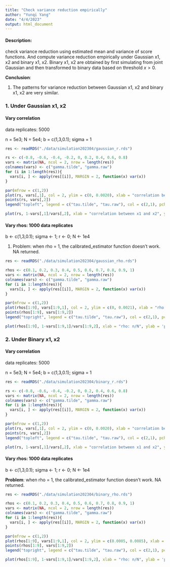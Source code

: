 ```yaml
---
title: "Check variance reduction empirically"
author: "Yunqi Yang"
date: "4/4/2023"
output: html_document
---
```


#### Description:

check variance reduction using estimated mean and variance of score functions. And compute variance reduction empirically under Gaussian x1, x2 and binary x1, x2. Binary x1, x2 are obtained by first simulating from joint Gaussian and then transformed to binary data based on threshold $x>0$. 

**Conclusion**:

1. The patterns for variance reduction between Gaussian x1, x2 and binary x1, x2 are very similar. 



### 1. Under Gaussian x1, x2

#### Vary correlation 

data replicates: 5000

n = 5e3; N = 5e4; b = c(1,3,0.1); sigma = 1

```r
res <- readRDS("./data/simulation202304/gaussian_r.rds")
```

```r
rs <- c(-0.8, -0.6, -0.4, -0.2, 0, 0.2, 0.4, 0.6, 0.8)
vars <- matrix(NA, ncol = 2, nrow = length(res))
colnames(vars) <- c("gamma.tilde", "gamma.raw")
for (i in 1:length(res)){
  vars[i, ] <- apply(res[[i]], MARGIN = 2, function(x) var(x))
}
```

```r
par(mfrow = c(1,2))
plot(rs, vars[,1], col = 2, ylim = c(0, 0.0020), xlab = "correlation between x1 and x2", ylab = "estimated variance")
points(rs, vars[,2])
legend("topleft", legend = c("tau.tilde", "tau.raw"), col = c(2,1), pch = 1)

plot(rs, 1-vars[,1]/vars[,2], xlab = "correlation between x1 and x2", ylab = 'proportion of variance reduction')
```


#### Vary rhos: 1000 data replicates

b <- c(1,3,0.1); sigma <- 1; r <- 0; N <- 1e4

1. Problem: when rho = 1, the calibrated_estimator function doesn't work. NA returned. 

```r
res <- readRDS("./data/simulation202304/gaussian_rho.rds")

rhos <- c(0.1, 0.2, 0.3, 0.4, 0.5, 0.6, 0.7, 0.8, 0.9, 1)
vars <- matrix(NA, ncol = 2, nrow = length(res))
colnames(vars) <- c("gamma.tilde", "gamma.raw")
for (i in 1:length(res)){
  vars[i, ] <- apply(res[[i]], MARGIN = 2, function(x) var(x))
}
```

```r
par(mfrow = c(1,2))
plot(rhos[1:9], vars[1:9,1], col = 2, ylim = c(0, 0.0021), xlab = "rho: n/N", ylab = "estimated variance")
points(rhos[1:9], vars[1:9,2])
legend("topright", legend = c("tau.tilde", "tau.raw"), col = c(2,1), pch = 1)

plot(rhos[1:9], 1-vars[1:9,1]/vars[1:9,2], xlab = "rho: n/N", ylab = 'proportion of variance reduction')
```





### 2. Under Binary x1, x2

#### Vary correlation 

data replicates: 5000

n = 5e3; N = 5e4; b = c(1,3,0.1); sigma = 1

```r
res <- readRDS("./data/simulation202304/binary_r.rds")
```

```r
rs <- c(-0.8, -0.6, -0.4, -0.2, 0, 0.2, 0.4, 0.6, 0.8)
vars <- matrix(NA, ncol = 2, nrow = length(res))
colnames(vars) <- c("gamma.tilde", "gamma.raw")
for (i in 1:length(res)){
  vars[i, ] <- apply(res[[i]], MARGIN = 2, function(x) var(x))
}
```

```r
par(mfrow = c(1,2))
plot(rs, vars[,1], col = 2, ylim = c(0, 0.0020), xlab = "correlation between x1 and x2", ylab = "estimated variance")
points(rs, vars[,2])
legend("topleft", legend = c("tau.tilde", "tau.raw"), col = c(2,1), pch = 1)

plot(rs, 1-vars[,1]/vars[,2], xlab = "correlation between x1 and x2", ylab = 'proportion of variance reduction')
```


#### Vary rhos: 1000 data replicates

b <- c(1,3,0.1); sigma <- 1; r <- 0; N <- 1e4

**Problem**: when rho = 1, the calibrated_estimator function doesn't work. NA returned. 

```r
res <- readRDS("./data/simulation202304/binary_rho.rds")

rhos <- c(0.1, 0.2, 0.3, 0.4, 0.5, 0.6, 0.7, 0.8, 0.9, 1)
vars <- matrix(NA, ncol = 2, nrow = length(res))
colnames(vars) <- c("gamma.tilde", "gamma.raw")
for (i in 1:length(res)){
  vars[i, ] <- apply(res[[i]], MARGIN = 2, function(x) var(x))
}
```

```r
par(mfrow = c(1,2))
plot(rhos[1:9], vars[1:9,1], col = 2, ylim = c(0.0005, 0.0085), xlab = "rho: n/N", ylab = "estimated variance")
points(rhos[1:9], vars[1:9,2])
legend("topright", legend = c("tau.tilde", "tau.raw"), col = c(2,1), pch = 1)

plot(rhos[1:9], 1-vars[1:9,1]/vars[1:9,2], xlab = "rho: n/N", ylab = 'proportion of variance reduction')
```

